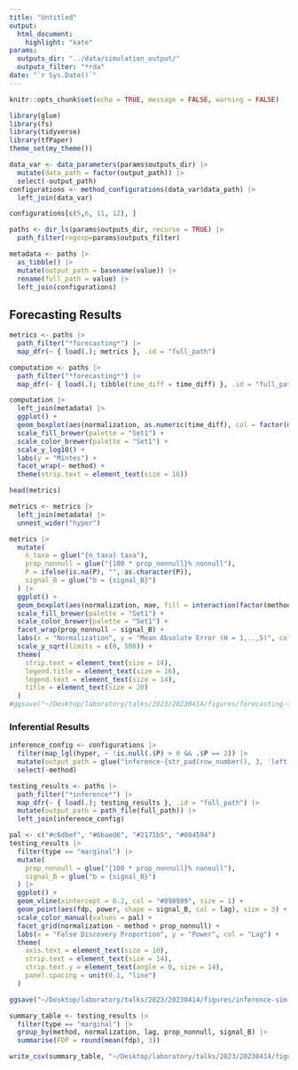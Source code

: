 ```yaml
---
title: "Untitled"
output: 
  html_document:
    highlight: "kate"
params:
  outputs_dir: "../data/simulation_output/"
  outputs_filter: "*rda"
date: "`r Sys.Date()`"
---
```


```r
knitr::opts_chunk$set(echo = TRUE, message = FALSE, warning = FALSE)
```

```r
library(glue)
library(fs)
library(tidyverse)
library(tfPaper)
theme_set(my_theme())
```

```r
data_var <- data_parameters(params$outputs_dir) |>
  mutate(data_path = factor(output_path)) |>
  select(-output_path)
configurations <- method_configurations(data_var$data_path) |>
  left_join(data_var)
```

```r
configurations[c(5,6, 11, 12), ]
```

```r
paths <- dir_ls(params$outputs_dir, recurse = TRUE) |>
  path_filter(regexp=params$outputs_filter)

metadata <- paths |>
  as_tibble() |>
  mutate(output_path = basename(value)) |>
  rename(full_path = value) |>
  left_join(configurations)
```

## Forecasting Results
```r
metrics <- paths |>
  path_filter("*forecasting*") |>
  map_dfr(~ { load(.); metrics }, .id = "full_path")

computation <- paths |>
  path_filter("*forecasting*") |>
  map_dfr(~ { load(.); tibble(time_diff = time_diff) }, .id = "full_path")
```

```r
computation |>
  left_join(metadata) |>
  ggplot() +
  geom_boxplot(aes(normalization, as.numeric(time_diff), col = factor(method), fill = factor(method)), alpha = 0.6) +
  scale_fill_brewer(palette = "Set1") +
  scale_color_brewer(palette = "Set1") +
  scale_y_log10() +
  labs(y = "Mintes") +
  facet_wrap(~ method) +
  theme(strip.text = element_text(size = 16))
```
```r
head(metrics)
```

```r
metrics <- metrics |>
  left_join(metadata) |>
  unnest_wider("hyper")

metrics |>
  mutate(
    n_taxa = glue("{n_taxa} taxa"),
    prop_nonnull = glue("{100 * prop_nonnull}% nonnull"),
    P = ifelse(is.na(P), "", as.character(P)),
    signal_B = glue("b = {signal_B}")
  ) |>
  ggplot() +
  geom_boxplot(aes(normalization, mae, fill = interaction(factor(method), P), col = interaction(factor(method), P)), alpha = 0.5) +
  scale_fill_brewer(palette = "Set1") +
  scale_color_brewer(palette = "Set1") +
  facet_wrap(prop_nonnull ~ signal_B) +
  labs(x = "Normalization", y = "Mean Absolute Error (H = 1,..,5)", col = "Method", fill = "Method", title = "50 Taxa") +
  scale_y_sqrt(limits = c(0, 500)) +
  theme(
    strip.text = element_text(size = 14),
    legend.title = element_text(size = 16),
    legend.text = element_text(size = 14),
    title = element_text(size = 20)
  )
#ggsave("~/Desktop/laboratory/talks/2023/20230414/figures/forecasting-sim-error.png", height = 6, width = 12)
```

### Inferential Results

```r
inference_config <- configurations |>
  filter(map_lgl(hyper, ~ !is.null(.$P) > 0 && .$P == 2)) |>
  mutate(output_path = glue("inference-{str_pad(row_number(), 3, 'left', '0')}.rda")) |>
  select(-method)

testing_results <- paths |>
  path_filter("*inference*") |>
  map_dfr(~ { load(.); testing_results }, .id = "full_path") |>
  mutate(output_path = path_file(full_path)) |>
  left_join(inference_config)
```

```r
pal <- c("#c6dbef", "#6baed6", "#2171b5", "#084594")
testing_results |>
  filter(type == "marginal") |>
  mutate(
    prop_nonnull = glue("{100 * prop_nonnull}% nonnull"),
    signal_B = glue("b = {signal_B}")
  ) |>
  ggplot() +
  geom_vline(xintercept = 0.2, col = "#898989", size = 1) +
  geom_point(aes(fdp, power, shape = signal_B, col = lag), size = 3) +
  scale_color_manual(values = pal) +
  facet_grid(normalization ~ method + prop_nonnull) +
  labs(x = "False Discovery Proportion", y = "Power", col = "Lag") +
  theme(
    axis.text = element_text(size = 10),
    strip.text = element_text(size = 14),
    strip.text.y = element_text(angle = 0, size = 14),
    panel.spacing = unit(0.1, "line")
  )

ggsave("~/Desktop/laboratory/talks/2023/20230414/figures/inference-sim-error.png", height = 5, width = 10)

summary_table <- testing_results |>
  filter(type == "marginal") |>
  group_by(method, normalization, lag, prop_nonnull, signal_B) |>
  summarise(FDP = round(mean(fdp), 3))

write_csv(summary_table, "~/Desktop/laboratory/talks/2023/20230414/figures/summary_table_fdp.csv")
```